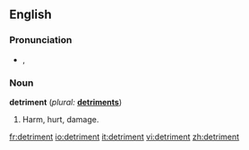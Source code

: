 ==English==

===Pronunciation===
*{{IPA|/ˈdɛtɹəmənt/}}, {{SAMPA|/"dEtr@m@nt/}}

===Noun===
'''detriment'''  (''plural:'' '''[[detriments]]''')
# Harm, hurt, damage.

[[fr:detriment]]
[[io:detriment]]
[[it:detriment]]
[[vi:detriment]]
[[zh:detriment]]